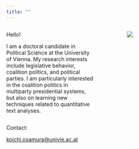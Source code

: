 ```yaml
---
title: ""
---
```



:::: {.columns}
::: {.column width="50%"}
Hello!

I am a doctoral candidate in Political Science at the University of Vienna. 
My research interests include legislative behavior, coalition politics, and political parties. 
I am particularly interested in the coalition politics in multiparty presidential systems, but also on learning new techniques related to quantitative text analyses.
:::
::: {.column width="10%"}
:::
::: {.column width="40%"}
![](images/koichi.jpg)
:::
::::

Contact:

[koichi.osamura@univie.ac.at](mailto:koichi.osamura@univie.ac.at)
